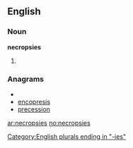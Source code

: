 ==English==

===Noun===
'''necropsies'''

# {{plural of|[[necropsy]]}}

===Anagrams===
* {{alphagram|ceeinoprss}}
* [[encopresis#English|encopresis]]
* [[precession#English|precession]]

[[Category:English plurals ending in "-ies"]]

[[ar:necropsies]]
[[no:necropsies]]